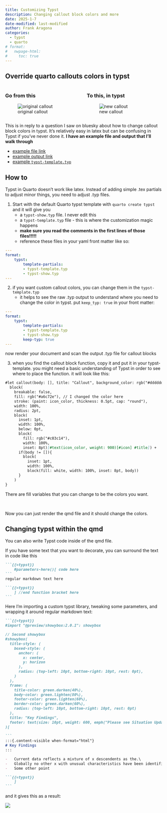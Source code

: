 ```yaml
---
title: Customizing Typst
description: Changing callout block colors and more
date: 2025-1-7
date-modified: last-modified
author: Frank Aragona
categories:
  - typst
  - quarto 
# format:
#   nwpage-html:
#     toc: true
---
```


:::: {.splash-page}

## Override quarto callouts colors in typst


::::{.columns}
::: {.column width="50%"}
### Go from this

![original callout](og_callout.png)

:::

::: {.column width="50%"}
### To this, in typst

![new callout](new_callout.png)
:::
::::
::::

This is in reply to a question I saw on bluesky about how to change callout block colors in typst. It's relatively easy in latex but can be confusing in Typst if you've never done it. **I have an example file and output that I'll walk through**

- [example file link](https://github.com/edenian-prince/blog/blob/main/posts/2025-01-07-typst-colors/_colors.qmd)
- [example output link](https://github.com/edenian-prince/blog/blob/main/posts/2025-01-07-typst-colors/_colors.pdf)
- [example `typst-template.typ`](https://github.com/edenian-prince/blog/blob/main/posts/2025-01-07-typst-colors/typst-template.typ)

## How to

Typst in Quarto doesn't work like latex. Instead of adding simple .tex partials to adjust minor things, you need to adjust .typ files.

1. Start with the default Quarto typst template with `quarto create typst` and it will give you
    -    a `typst-show.typ` file. I never edit this
    -    a `typst-template.typ` file - this is where the customization magic happens
    -    **make sure you read the comments in the first lines of those files!!!!!**
    -    reference these files in your yaml front matter like so:

```yaml
---
format:
    typst: 
        template-partials:
        - typst-template.typ
        - typst-show.typ
---
```

2. if you want custom callout colors, you can change them in the `typst-template.typ`
    -    it helps to see the raw .typ output to understand where you need to change the color in typst. put `keep_typ: true` in your front matter:

```yaml
---
format:
    typst: 
        template-partials:
        - typst-template.typ
        - typst-show.typ
        keep-typ: true
---
```

now render your document and scan the output .typ file for callout blocks

3. when you find the callout block function, copy it and put it in your typst-template. you might need a basic understanding of Typst in order to see where to place the function. it will look like this:

```markdown
#let callout(body: [], title: "Callout", background_color: rgb("#dddddd"), icon: none, icon_color: rgb("#9cbe5b")) = {
  block(
    breakable: false, 
    fill: rgb("#a6c72e"), // I changed the color here
    stroke: (paint: icon_color, thickness: 0.5pt, cap: "round"), 
    width: 100%, 
    radius: 2pt,
    block(
      inset: 1pt,
      width: 100%, 
      below: 0pt, 
      block(
        fill: rgb("#c03c14"), 
        width: 100%, 
        inset: 8pt)[#text(icon_color, weight: 900)[#icon] #title]) +
      if(body != []){
        block(
          inset: 1pt, 
          width: 100%, 
          block(fill: white, width: 100%, inset: 8pt, body))
      }
    )
}

```

There are fill variables that you can change to be the colors you want.

<br>

Now you can just render the qmd file and it should change the colors.


## Changing typst within the qmd

You can also write Typst code inside of the qmd file. 

If you have some text that you want to decorate, you can surround the text in code like this

````markdown
```{{=typst}}
    #parameters-here()[ code here
```
regular markdown text here

```{{=typst}}
    ] //end function bracket here
```
````



Here I'm importing a custom typst library, tweaking some parameters, and wrapping it around regular markdown text:

````markdown
```{{=typst}}
#import "@preview/showybox:2.0.1": showybox

// Second showybox
#showybox(
  title-style: (
    boxed-style: (
      anchor: (
        x: center,
        y: horizon
      ),
      radius: (top-left: 10pt, bottom-right: 10pt, rest: 0pt),
    )
  ),
  frame: (
    title-color: green.darken(40%),
    body-color: green.lighten(80%),
    footer-color: green.lighten(60%),
    border-color: green.darken(60%),
    radius: (top-left: 10pt, bottom-right: 10pt, rest: 0pt)
  ),
  title: "Key Findings",
  footer: text(size: 10pt, weight: 600, emph("Please see Situation Updates for COE group updates"))
)[
  
```
:::{.content-visible when-format="html"}
# Key Findings
:::

-   Current data reflects a mixture of x descendents as the.\
-   Globally no other x with unusual characteristics have been identified as having unusual growth.
-   Some other point

```{{=typst}}
    ]
```

````

and it gives this as a result:

![](box.png)

